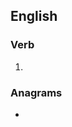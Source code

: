 ==English==

===Verb===
{{head|en|present participle}}

# {{present participle of|elate|lang=en|nocat=1}}

===Anagrams===
* {{anagrams|en|a=aegilnt|atingle|gelatin|genital|langite|tag line|tagline}}